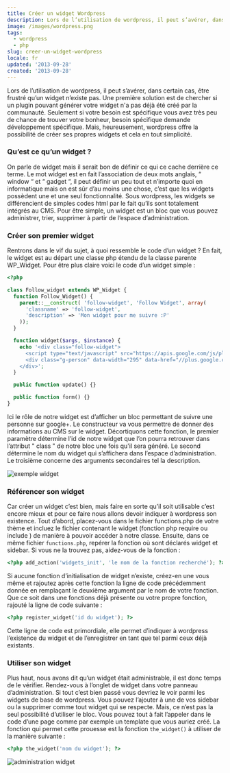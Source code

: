 ```yaml
---
title: Créer un widget Wordpress
description: Lors de l’utilisation de wordpress, il peut s’avérer, dans certain cas, être frustré qu’un widget n’existe pas. Une première solution est de chercher si un plugin pouvant générer votre widget n'a pas déjà été créé par la communauté. Seulement si votre besoin est spécifique vous avez très peu de chance de trouver votre bonheur, besoin spécifique demande développement spécifique. Mais, heureusement, wordpress offre la possibilité de créer ses propres widgets et cela en tout simplicité.
image: /images/wordpress.png
tags:
  - wordpress
  - php
slug: creer-un-widget-wordpress
locale: fr
updated: '2013-09-28'
created: '2013-09-28'
---
```


Lors de l’utilisation de wordpress, il peut s’avérer, dans certain cas, être frustré qu’un widget n’existe pas. Une première solution est de chercher si un plugin pouvant générer votre widget n'a pas déjà été créé par la communauté. Seulement si votre besoin est spécifique vous avez très peu de chance de trouver votre bonheur, besoin spécifique demande développement spécifique. Mais, heureusement, wordpress offre la possibilité de créer ses propres widgets et cela en tout simplicité.

### Qu’est ce qu’un widget ?

On parle de widget mais il serait bon de définir ce qui ce cache derrière ce terme. Le mot widget est en fait l’association de deux mots anglais, “ window “ et “ gadget “, il peut définir un peu tout et n’importe quoi en informatique mais on est sûr d’au moins une chose, c’est que les widgets possèdent une et une seul fonctionnalité. Sous wordpress, les widgets se différencient de simples codes html par le fait qu’ils sont totalement intégrés au CMS. Pour être simple, un widget est un bloc que vous pouvez administrer, trier, supprimer à partir de l’espace d’administration.

### Créer son premier widget

Rentrons dans le vif du sujet, à quoi ressemble le code d’un widget ? En fait, le widget est au départ une classe php étendu de la classe parente WP_Widget. Pour être plus claire voici le code d’un widget simple :

```php
<?php

class Follow_widget extends WP_Widget {
  function Follow_Widget() {
    parent::__construct( 'follow-widget', 'Follow Widget', array(
      'classname' => 'follow-widget',
      'description' => 'Mon widget pour me suivre :P'
    ));
  }

  function widget($args, $instance) {
    echo '<div class="follow-widget">
      <script type="text/javascript" src="https://apis.google.com/js/plusone.js"></script>
      <div class="g-person" data-width="295" data-href="//plus.google.com/116179883294469011493" data-theme="dark" data-layout="landscape" data-rel="author"></div>
    </div>';
  }

  public function update() {}

  public function form() {}
}

```

Ici le rôle de notre widget est d’afficher un bloc permettant de suivre une personne sur google+. Le constructeur va vous permettre de donner des informations au CMS sur le widget. Décortiquons cette fonction, le premier paramètre détermine l’id de notre widget que l’on pourra retrouver dans l’attribut " class " de notre bloc une fois qu'il sera généré. Le second détermine le nom du widget qui s’affichera dans l’espace d’administration. Le troisième concerne des arguments secondaires tel la description.

![exemple widget](/images/widget1.jpg)

### Référencer son widget

Car créer un widget c’est bien, mais faire en sorte qu’il soit utilisable c’est encore mieux et pour ce faire nous allons devoir indiquer à wordpress son existence. Tout d’abord, placez-vous dans le fichier functions.php de votre thème et incluez le fichier contenant le widget (fonction php require ou include ) de manière à pouvoir accéder à notre classe. Ensuite, dans ce même fichier `functions.php`, repérer la fonction où sont déclarés widget et sidebar. Si vous ne la trouvez pas, aidez-vous de la fonction :

```php
<?php add_action('widgets_init', 'le nom de la fonction recherché'); ?>
```

Si aucune fonction d’initialisation de widget n’existe, créez-en une vous même et rajoutez après cette fonction la ligne de code précédemment donnée en remplaçant le deuxième argument par le nom de votre fonction. Que ce soit dans une fonctions déjà présente ou votre propre fonction, rajouté la ligne de code suivante :

```php
<?php register_widget('id du widget'); ?>
```

Cette ligne de code est primordiale, elle permet d’indiquer à wordpress l’existence du widget et de l’enregistrer en tant que tel parmi ceux déjà existants.

### Utiliser son widget

Plus haut, nous avons dit qu’un widget était administrable, il est donc temps de le vérifier. Rendez-vous à l’onglet de widget dans votre panneau d’administration. Si tout c’est bien passé vous devriez le voir parmi les widgets de base de wordpress. Vous pouvez l’ajouter à une de vos sidebar ou la supprimer comme tout widget qui se respecte.
Mais, ce n’est pas la seul possibilité d’utiliser le bloc. Vous pouvez tout à fait l’appeler dans le code d’une page comme par exemple un template que vous auriez créé. La fonction qui permet cette prouesse est la fonction `the_widget()` à utiliser de la manière suivante :

```php
<?php the_widget('nom du widget'); ?>
```

![administration widget](/images/widget2.jpg)
